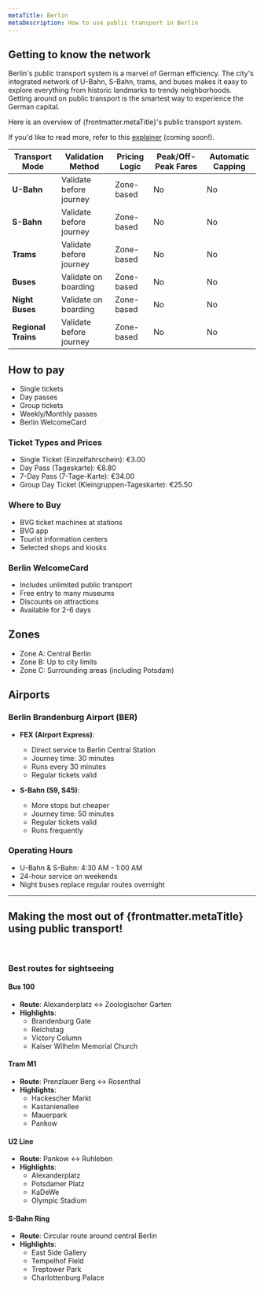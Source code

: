 ```yaml
---
metaTitle: Berlin
metaDescription: How to use public transport in Berlin
---
```


## Getting to know the network
Berlin's public transport system is a marvel of German efficiency. 
The city's integrated network of U-Bahn, S-Bahn, trams, and buses makes it easy to explore everything from historic landmarks to trendy neighborhoods.
Getting around on public transport is the smartest way to experience the German capital.

Here is an overview of {frontmatter.metaTitle}'s public transport system.

If you'd like to read more, refer to this [explainer](URL) (coming soon!).

| **Transport Mode**          | **Validation Method**       | **Pricing Logic**          | **Peak/Off-Peak Fares**         | **Automatic Capping**     |
|-----------------------------|-----------------------------|----------------------------|---------------------------|---------------------------|
| **U-Bahn**                 | Validate before journey     | Zone-based                 | No                        | No                        |
| **S-Bahn**                 | Validate before journey     | Zone-based                 | No                        | No                        |
| **Trams**                  | Validate before journey     | Zone-based                 | No                        | No                        |
| **Buses**                  | Validate on boarding        | Zone-based                 | No                        | No                        |
| **Night Buses**            | Validate on boarding        | Zone-based                 | No                        | No                        |
| **Regional Trains**        | Validate before journey     | Zone-based                 | No                        | No                        |

## How to pay
- Single tickets
- Day passes
- Group tickets
- Weekly/Monthly passes
- Berlin WelcomeCard

<div>
<Figure 
  src="/cities/europe/germany/berlin/ticket-validator.jpg"
  alt="Ticket validator in Berlin transport"
  caption="Always validate your ticket before starting your journey"
/>
</div>

### Ticket Types and Prices
- Single Ticket (Einzelfahrschein): €3.00
- Day Pass (Tageskarte): €8.80
- 7-Day Pass (7-Tage-Karte): €34.00
- Group Day Ticket (Kleingruppen-Tageskarte): €25.50

### Where to Buy
- BVG ticket machines at stations
- BVG app
- Tourist information centers
- Selected shops and kiosks

### Berlin WelcomeCard
- Includes unlimited public transport
- Free entry to many museums
- Discounts on attractions
- Available for 2-6 days

## Zones
- Zone A: Central Berlin
- Zone B: Up to city limits
- Zone C: Surrounding areas (including Potsdam)

## Airports

### Berlin Brandenburg Airport (BER)
- **FEX (Airport Express)**:
  - Direct service to Berlin Central Station
  - Journey time: 30 minutes
  - Runs every 30 minutes
  - Regular tickets valid

- **S-Bahn (S9, S45)**:
  - More stops but cheaper
  - Journey time: 50 minutes
  - Regular tickets valid
  - Runs frequently

### Operating Hours
- U-Bahn & S-Bahn: 4:30 AM - 1:00 AM
- 24-hour service on weekends
- Night buses replace regular routes overnight

---
## Making the most out of {frontmatter.metaTitle} using public transport!

 

### Best routes for sightseeing

#### **Bus 100**
- **Route**: Alexanderplatz ↔ Zoologischer Garten
- **Highlights**:
  - Brandenburg Gate
  - Reichstag
  - Victory Column
  - Kaiser Wilhelm Memorial Church

#### **Tram M1**
- **Route**: Prenzlauer Berg ↔ Rosenthal
- **Highlights**:
  - Hackescher Markt
  - Kastanienallee
  - Mauerpark
  - Pankow

#### **U2 Line**
- **Route**: Pankow ↔ Ruhleben
- **Highlights**:
  - Alexanderplatz
  - Potsdamer Platz
  - KaDeWe
  - Olympic Stadium

#### **S-Bahn Ring**
- **Route**: Circular route around central Berlin
- **Highlights**:
  - East Side Gallery
  - Tempelhof Field
  - Treptower Park
  - Charlottenburg Palace